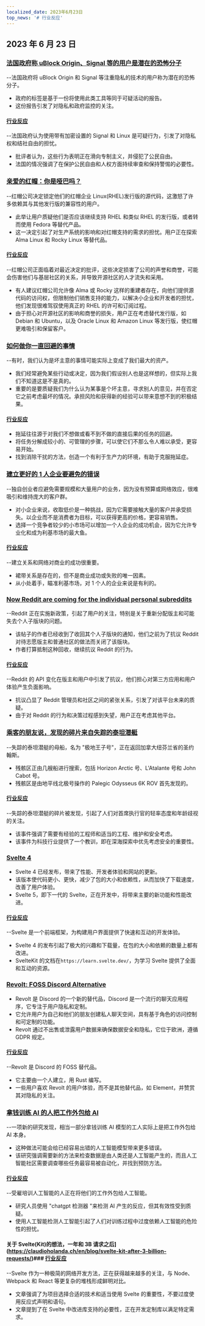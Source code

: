 ```yaml
---
localized_date: 2023年6月23日
top_news: '# 行业反应'
---
```




## 2023 年 6 月 23 日

### [法国政府称 uBlock Origin、Signal 等的用户是潜在的恐怖分子](https://www.laquadrature.net/en/2023/06/05/criminalization-of-encryption-the-8-december-case/)

--法国政府将 uBlock Origin 和 Signal 等注重隐私的技术的用户称为潜在的恐怖分子。

- 政府的标签是基于一份将使用此类工具等同于可疑活动的报告。
- 这份报告引发了对隐私和政府监控的关注。

#### [行业反应](http://news.ycombinator.com/item?id=36428046)

--法国政府认为使用带有加密设置的 Signal 和 Linux 是可疑行为，引发了对隐私权和结社自由的担忧。

- 批评者认为，这些行为表明正在滑向专制主义，并侵犯了公民自由。
- 法国的情况强调了在保护公民自由和人权方面持续审查和保持警惕的必要性。

### [亲爱的红帽：你是哑巴吗？](https://www.jeffgeerling.com/blog/2023/dear-red-hat-are-you-dumb)

--红帽公司决定锁定他们的红帽企业 Linux(RHEL)发行版的源代码，这激怒了许多依赖其与其他发行版的兼容性的用户。

- 此举让用户质疑他们是否应该继续支持 RHEL 和类似 RHEL 的发行版，或者转而使用 Fedora 等替代产品。
- 这一决定引起了对生产系统的影响和对红帽支持的需求的担忧。用户正在探索 Alma Linux 和 Rocky Linux 等替代品。

#### [行业反应](http://news.ycombinator.com/item?id=36436786)

--红帽公司正面临着对最近决定的批评，这些决定损害了公司的声誉和商誉，可能会伤害他们与基层社区的关系，并导致开源社区的人才流失和采用。

- 有人建议红帽公司允许像 Alma 或 Rocky 这样的重建者存在，向他们提供源代码的访问权，但限制他们销售支持的能力，以解决小企业和开发者的担忧，他们发现很难驾驭使用真正的 RHEL 的许可和订阅过程。
- 由于担心对开源社区的影响和商誉的损失，用户正在考虑替代发行版，如 Debian 和 Ubuntu，以及 Oracle Linux 和 Amazon Linux 等发行版，使红帽更难吸引和保留客户。

### [如何做你一直回避的事情](https://jasonfeifer.beehiiv.com/p/the-thing-that-seems-like-a-bad-idea-maybe-try-it)

--有时，我们认为是坏主意的事情可能实际上变成了我们最大的资产。

- 我们经常避免某些行动或决定，因为我们假设别人也是这样想的，但实际上我们不知道这是不是真的。
- 重要的是要质疑我们为什么认为某事是个坏主意，寻求别人的意见，并在否定它之前考虑最坏的情况。承担风险和获得新的经验可以带来意想不到的积极结果。

#### [行业反应](http://news.ycombinator.com/item?id=36427849)

- 拖延往往源于对我们不想做或看不到不做的直接后果的任务的回避。
- 将任务分解成较小的、可管理的步骤，可以使它们不那么令人难以承受，更容易开始。
- 找到消除干扰的方法，创造一个有利于生产力的环境，有助于克服拖延症。

### [建立更好的 1 人企业要避免的错误](https://tinyempires.substack.com/p/4-mistakes-to-avoid-to-build-a-better)

--独自创业者应避免需要规模和大量用户的业务，因为没有预算或网络效应，很难吸引和维持庞大的客户群。

- 对小企业来说，收取低价是一种挑战，因为它需要接触大量的客户并承受损失。以企业而不是消费者为目标，可以获得更高的价格，更容易销售。
- 选择一个竞争者较少的小市场可以增加一个人企业的成功机会，因为它允许专业化和成为利基市场的最大鱼。

#### [行业反应](http://news.ycombinator.com/item?id=36431268)

--建立关系和网络对商业的成功很重要。

- 裙带关系是存在的，但不是商业成功或失败的唯一因素。
- 从小处着手，瞄准利基市场，对 1 个人的企业来说是有利的。

### [Now Reddit are coming for the individual personal subreddits](https://toot.cat/@dredmorbius/110588848407336816)

--Reddit 正在实施新政策，引起了用户的关注，特别是关于重新分配版主和可能失去个人子版块的问题。

- 该帖子的作者已经收到了收回其个人子版块的通知，他们之前为了抗议 Reddit 对待志愿版主和普通社区的做法而关闭了该版块。
- 作者打算抵制这种回收，继续抗议 Reddit 的行为。

#### [行业反应](http://news.ycombinator.com/item?id=36434885)

--Reddit 的 API 变化在版主和用户中引发了抗议，他们担心对第三方应用和用户体验产生负面影响。

- 抗议凸显了 Reddit 管理员和社区之间的紧张关系，引发了对该平台未来的质疑。
- 由于对 Reddit 的行为和决策过程感到失望，用户正在考虑其他平台。

### [乘客的朋友说，发现的碎片来自失踪的泰坦潜艇](https://www.bbc.com/news/live/world-us-canada-65967464)

--失踪的泰坦潜艇的母船，名为 "极地王子号"，正在返回加拿大纽芬兰省的圣约翰斯。

- 残骸区正由几艘船进行搜索，包括 Horizon Arctic 号、L'Atalante 号和 John Cabot 号。
- 残骸区是由地平线北极号操作的 Palegic Odysseus 6K ROV 首先发现的。

#### [行业反应](http://news.ycombinator.com/item?id=36434173)

--失踪的泰坦潜艇的碎片被发现，引起了人们对首席执行官的轻率态度和年龄歧视的关注。

- 该事件强调了需要有经验的工程师和适当的工程、维护和安全考虑。
- 该事件为科技行业提供了一个教训，即在深海探索中优先考虑安全的重要性。

### [Svelte 4](https://svelte.dev/blog/svelte-4)

- Svelte 4 已经发布，带来了性能、开发者体验和网站的更新。
- 该版本使代码更小、更快，减少了包的大小和依赖性，从而加快了下载速度，改善了用户体验。
- Svelte 5，即下一代的 Svelte，正在开发中，将带来主要的新功能和性能改进。

#### [行业反应](http://news.ycombinator.com/item?id=36432272)

--Svelte 是一个前端框架，为构建用户界面提供了快速和互动的开发体验。

- Svelte 4 的发布引起了极大的兴趣和下载量，在包的大小和依赖的数量上都有改进。
- SvelteKit 的文档在`https://learn.svelte.dev/`，为学习 Svelte 提供了全面和互动的资源。

### [Revolt: FOSS Discord Alternative](https://revolt.chat/)

- Revolt 是 Discord 的一个新的替代品，Discord 是一个流行的聊天应用程序，它专注于用户隐私和定制。
- 它允许用户为自己和他们的朋友创建私人聊天空间，具有基于角色的访问控制和可定制的功能。
- Revolt 通过不出售或泄露用户数据来确保数据安全和隐私，它位于欧洲，遵循 GDPR 规定。

#### [行业反应](http://news.ycombinator.com/item?id=36433842)

--Revolt 是 Discord 的 FOSS 替代品。

- 它主要由一个人建立，用 Rust 编写。
- 一些用户喜欢 Revolt 的用户体验，而不是其他替代品，如 Element，并赞赏其对隐私的关注。

### [拿钱训练 AI 的人把工作外包给 AI](https://www.technologyreview.com/2023/06/22/1075405/the-people-paid-to-train-ai-are-outsourcing-their-work-to-ai/)

--一项新的研究发现，相当一部分拿钱训练 AI 模型的工人实际上是把工作外包给 AI 本身。

- 这种做法可能会给已经容易出错的人工智能模型带来更多错误。
- 该研究强调需要新的方法来检查数据是由人类还是人工智能产生的，而且人工智能社区需要调查哪些任务最容易被自动化，并找到预防方法。

#### [行业反应](http://news.ycombinator.com/item?id=36432279)

--受雇培训人工智能的人正在将他们的工作外包给人工智能。

- 研究人员使用 "chatgpt 检测器 "来检测 AI 产生的反应，但其有效性受到质疑。
- 使用人工智能检测人工智能引起了人们对训练过程中过度依赖人工智能的危险性的担忧。

#### 关于 Svelte(Kit)的想法，一年和 3B 请求之后](https://claudioholanda.ch/en/blog/svelte-kit-after-3-billion-requests/)### [行业反应](http://news.ycombinator.com/item?id=36427583)

--Svelte 作为一种极简的网络开发方法，正在获得越来越多的关注，与 Node、Webpack 和 React 等更复杂的堆栈形成鲜明对比。

- 文章强调了为项目选择合适的技术和适当使用 Svelte 的重要性，不要过度使用反应式声明和语句。
- 文章提到了在 Svelte 中改进库支持的必要性，正在开发定制库以满足特定需求。


